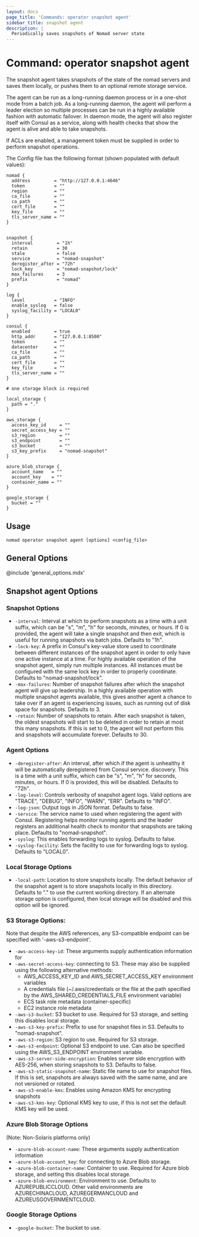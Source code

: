 ```yaml
---
layout: docs
page_title: 'Commands: operator snapshot agent'
sidebar_title: snapshot agent
description: |
  Periodically saves snapshots of Nomad server state
---
```


# Command: operator snapshot agent

<EnterpriseAlert />

The snapshot agent takes snapshots of the state of the nomad servers and
saves them locally, or pushes them to an optional remote storage service.

The agent can be run as a long-running daemon process or in a one-shot mode
from a batch job. As a long-running daemon, the agent will perform a leader
election so multiple processes can be run in a highly available fashion with
automatic failover. In daemon mode, the agent will also register itself with
Consul as a service, along with health checks that show the agent is alive
and able to take snapshots.

If ACLs are enabled, a management token must be supplied in order to perform
snapshot operations.

The Config file has the following format (shown populated with default values):

```hcl
nomad {
  address         = "http://127.0.0.1:4646"
  token           = ""
  region          = ""
  ca_file         = ""
  ca_path         = ""
  cert_file       = ""
  key_file        = ""
  tls_server_name = ""
}


snapshot {
  interval         = "1h"
  retain           = 30
  stale            = false
  service          = "nomad-snapshot"
  deregister_after = "72h"
  lock_key         = "nomad-snapshot/lock"
  max_failures     = 3
  prefix           = "nomad"
}

log {
  level           = "INFO"
  enable_syslog   = false
  syslog_facility = "LOCAL0"
}

consul {
  enabled         = true
  http_addr       = "127.0.0.1:8500"
  token           = ""
  datacenter      = ""
  ca_file         = ""
  ca_path         = ""
  cert_file       = ""
  key_file        = ""
  tls_server_name = ""
}

# one storage block is required

local_storage {
  path = "."
}

aws_storage {
  access_key_id     = ""
  secret_access_key = ""
  s3_region         = ""
  s3_endpoint       = ""
  s3_bucket         = ""
  s3_key_prefix     = "nomad-snapshot"
}

azure_blob_storage {
  account_name   = ""
  account_key    = ""
  container_name = ""
}

google_storage {
  bucket = ""
}
```

## Usage

```plaintext
nomad operator snapshot agent [options] <config_file>
```

## General Options

@include 'general_options.mdx'

## Snapshot agent Options

### Snapshot Options

- `-interval`: Interval at which to perform snapshots as a time with a unit suffix, which can be "s", "m", "h" for seconds, minutes, or hours. If 0 is provided, the agent will take a single snapshot and then exit, which is useful for running snapshots via batch jobs. Defaults to "1h".
- `-lock-key`: A prefix in Consul's key-value store used to coordinate between different instances of the snapshot agent in order to only have one active instance at a time. For highly available operation of the snapshot agent, simply run multiple instances. All instances must be configured with the same lock key in order to properly coordinate. Defaults to "nomad-snapshot/lock".
- `-max-failures`: Number of snapshot failures after which the snapshot agent will give up leadership. In a highly available operation with multiple snapshot agents available, this gives another agent a chance to take over if an agent is experiencing issues, such as running out of disk space for snapshots. Defaults to 3.
- `-retain`: Number of snapshots to retain. After each snapshot is taken, the oldest snapshots will start to be deleted in order to retain at most this many snapshots. If this is set to 0, the agent will not perform this and snapshots will accumulate forever. Defaults to 30.

### Agent Options

- `-deregister-after`: An interval, after which if the agent is unhealthy it will be automatically deregistered from Consul service. discovery. This is a time with a unit suffix, which can be "s", "m", "h" for seconds, minutes, or hours. If 0 is provided, this will be disabled. Defaults to "72h".
- `-log-level`: Controls verbosity of snapshot agent logs. Valid options are "TRACE", "DEBUG", "INFO", "WARN", "ERR". Defaults to "INFO".
- `-log-json`: Output logs in JSON format. Defaults to false.
- `-service`: The service name to used when registering the agent with Consul. Registering helps monitor running agents and the leader registers an additional health check to monitor that snapshots are taking place. Defaults to "nomad-snapshot".
- `-syslog`: This enables forwarding logs to syslog. Defaults to false.
- `-syslog-facility`: Sets the facility to use for forwarding logs to syslog. Defaults to "LOCAL0".

### Local Storage Options

- `-local-path`: Location to store snapshots locally. The default behavior of the snapshot agent is to store snapshots locally in this directory. Defaults to "." to use the current working directory. If an alternate storage option is configured, then local storage will be disabled and this option will be ignored.

### S3 Storage Options:

Note that despite the AWS references, any S3-compatible endpoint can be specified with '-aws-s3-endpoint'.

- `-aws-access-key-id`: These arguments supply authentication information for
- `-aws-secret-access-key`: connecting to S3. These may also be supplied using the following alternative methods:
  - AWS_ACCESS_KEY_ID and AWS_SECRET_ACCESS_KEY environment variables
  - A credentials file (~/.aws/credentials or the file at the path specified by the AWS_SHARED_CREDENTIALS_FILE environment variable)
  - ECS task role metadata (container-specific)
  - EC2 instance role metadata
- `-aws-s3-bucket`: S3 bucket to use. Required for S3 storage, and setting this disables local storage.
- `-aws-s3-key-prefix`: Prefix to use for snapshot files in S3. Defaults to "nomad-snapshot".
- `-aws-s3-region`: S3 region to use. Required for S3 storage.
- `-aws-s3-endpoint`: Optional S3 endpoint to use. Can also be specified using the AWS_S3_ENDPOINT environment variable.
- `-aws-s3-server-side-encryption`: Enables server side encryption with AES-256, when storing snapshots to S3. Defaults to false.
- `-aws-s3-static-snapshot-name`: Static file name to use for snapshot files. If this is set, snapshots are always saved with the same name, and are not versioned or rotated.
- `-aws-s3-enable-kms`: Enables using Amazon KMS for encrypting snapshots
- `-aws-s3-kms-key`: Optional KMS key to use, if this is not set the default KMS key will be used.

### Azure Blob Storage Options

(Note: Non-Solaris platforms only)

- `-azure-blob-account-name`: These arguments supply authentication information
- `-azure-blob-account_key`: for connecting to Azure Blob storage.
- `-azure-blob-container-name`: Container to use. Required for Azure blob storage, and setting this disables local storage.
- `-azure-blob-environment`: Environment to use. Defaults to AZUREPUBLICCLOUD. Other valid environments are AZURECHINACLOUD, AZUREGERMANCLOUD and AZUREUSGOVERNMENTCLOUD.

### Google Storage Options

- `-google-bucket`: The bucket to use.
